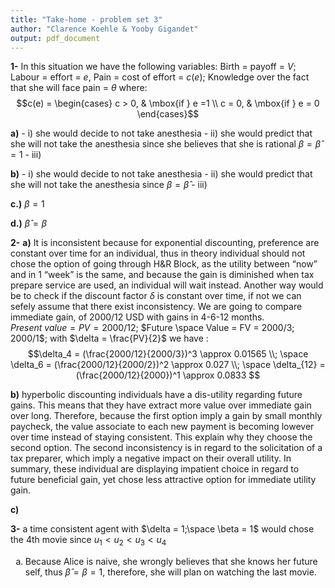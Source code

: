 ```yaml
---
title: "Take-home - problem set 3"
author: "Clarence Koehle & Yooby Gigandet"
output: pdf_document
---
```


**1-**
In this situation we have the following variables:
Birth = payoff = $V$; Labour = effort = $e$, Pain = cost of effort = $c(e)$; Knowledge over the fact that she will face pain = $\theta$
where:
$$c(e) = \begin{cases} c > 0, & \mbox{if } e =1 \\ c = 0, & \mbox{if } e = 0 \end{cases}$$

**a)**
- i) she would decide to not take anesthesia
- ii) she would predict that she will not take the anesthesia since she believes that she is rational $\beta = \hat{\beta} = 1$
- iii)

**b)**
- i) she would decide to not take anesthesia
- ii) she would predict that she will not take the anesthesia since $\beta = \hat{\beta}$
- iii)

**c.)** 
$\beta = 1$

**d.)** 
$\hat{\beta} = \beta$


**2-**
**a)**
It is inconsistent because for exponential discounting, preference are constant over time for an individual, thus in theory individual should not chose the option of going through H&R Block, as the utility between "now" and in 1 "week" is the same, and because the gain is diminished when tax prepare service are used, an individual will wait instead. 
Another way would be to check if the discount factor $\delta$ is constant over time, if not we can sefely assume that there exist inconsistency. We are going to compare immediate gain, of 2000/12 USD with gains in 4-6-12 months.
$Present\ value = PV = 2000/12$; $Future \space Value = FV = 2000/3; 2000/1$;
with $\delta = \frac{PV}{2}$
we have :
$$\delta_4 = (\frac{2000/12}{2000/3})^3 \approx 0.01565 \\; \space \delta_6 = (\frac{2000/12}{2000/2})^2 \approx 0.027 \\; \space \delta_{12} = (\frac{2000/12}{2000})^1 \approx 0.0833  $$

**b)**
hyperbolic discounting individuals have a dis-utility regarding future gains. This means that they have extract more value over immediate gain over long. Therefore, because the first option imply a gain by small monthly paycheck, the value associate to each new payment is becoming lowever over time instead of staying consistent. This explain why they choose the second option. The second inconsistency is in regard to the solicitation of a tax preparer, which imply a negative impact on their overall utility. In summary, these individual are displaying impatient choice in regard to future beneficial gain, yet chose less attractive option for immediate utility gain. 

**c)**

**3-**
a time consistent agent with $\delta = 1;\space \beta = 1$ would chose the 4th movie since $u_1 < u_2 < u_3 < u_4$

a)
Because Alice is naive, she wrongly believes that she knows her future self, thus $\hat{\beta} = \beta = 1$, therefore, she will plan on watching the last movie.
